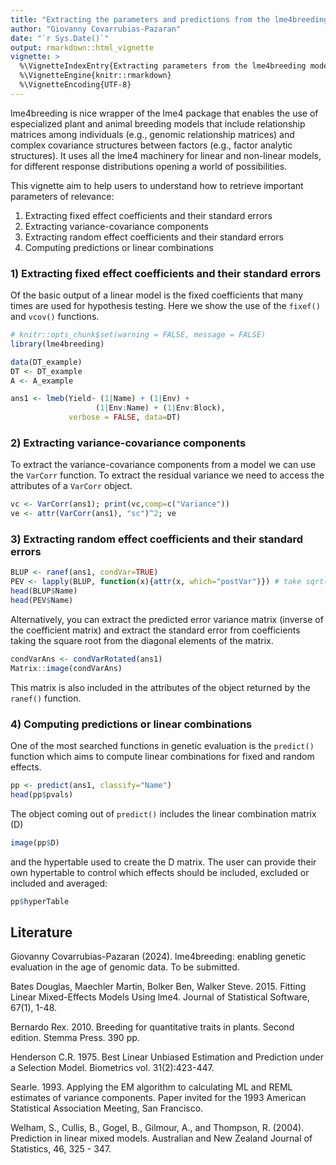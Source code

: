 ```yaml
---
title: "Extracting the parameters and predictions from the lme4breeding models"
author: "Giovanny Covarrubias-Pazaran"
date: "`r Sys.Date()`"
output: rmarkdown::html_vignette
vignette: >
  %\VignetteIndexEntry{Extracting parameters from the lme4breeding models}
  %\VignetteEngine{knitr::rmarkdown}
  %\VignetteEncoding{UTF-8}
---
```


lme4breeding is nice wrapper of the lme4 package that enables the use of especialized plant and animal breeding models that include relationship matrices among individuals (e.g., genomic relationship matrices) and complex covariance structures between factors (e.g., factor analytic structures). It uses all the lme4 machinery for linear and non-linear models, for different response distributions opening a world of possibilities. 

This vignette aim to help users to understand how to retrieve important parameters of relevance: 


1) Extracting fixed effect coefficients and their standard errors
2) Extracting variance-covariance components
3) Extracting random effect coefficients and their standard errors
4) Computing predictions or linear combinations

### 1) Extracting fixed effect coefficients and their standard errors

Of the basic output of a linear model is the fixed coefficients that many times are used for hypothesis testing. Here we show the use of the `fixef()` and `vcov()` functions.

```r
# knitr::opts_chunk$set(warning = FALSE, message = FALSE) 
library(lme4breeding)
```

```r
data(DT_example)
DT <- DT_example
A <- A_example

ans1 <- lmeb(Yield~ (1|Name) + (1|Env) + 
                   (1|Env:Name) + (1|Env:Block),
             verbose = FALSE, data=DT)
```

### 2) Extracting variance-covariance components

To extract the variance-covariance components from a model we can use the `VarCorr` function. To extract the residual variance we need to access the attributes of a `VarCorr` object.

```r
vc <- VarCorr(ans1); print(vc,comp=c("Variance"))
ve <- attr(VarCorr(ans1), "sc")^2; ve
```

### 3) Extracting random effect coefficients and their standard errors

```r
BLUP <- ranef(ans1, condVar=TRUE)
PEV <- lapply(BLUP, function(x){attr(x, which="postVar")}) # take sqrt() for SEs
head(BLUP$Name)
head(PEV$Name)
```

Alternatively, you can extract the predicted error variance matrix (inverse of the coefficient matrix) and extract the standard error from coefficients taking the square root from the diagonal elements of the matrix.

```r
condVarAns <- condVarRotated(ans1)
Matrix::image(condVarAns)
```

This matrix is also included in the attributes of the object returned by the `ranef()` function.

### 4) Computing predictions or linear combinations

One of the most searched functions in genetic evaluation is the `predict()` function which aims to compute linear combinations for fixed and random effects.

```r
pp <- predict(ans1, classify="Name")
head(pp$pvals)
```

The object coming out of `predict()` includes the linear combination matrix (D)

```r
image(pp$D)
```

and the hypertable used to create the D matrix. The user can provide their own hypertable to control which effects should be included, excluded or included and averaged:

```r
pp$hyperTable
```

## Literature

Giovanny Covarrubias-Pazaran (2024).  lme4breeding: enabling genetic evaluation in the age of genomic data. To be submitted.

Bates Douglas, Maechler Martin, Bolker Ben, Walker Steve. 2015. Fitting Linear Mixed-Effects Models Using lme4. Journal of Statistical Software, 67(1), 1-48.

Bernardo Rex. 2010. Breeding for quantitative traits in plants. Second edition. Stemma Press. 390 pp.

Henderson C.R. 1975. Best Linear Unbiased Estimation and Prediction under a Selection Model. Biometrics vol. 31(2):423-447.

Searle. 1993. Applying the EM algorithm to calculating ML and REML estimates of variance components. Paper invited for the 1993 American Statistical Association Meeting, San Francisco.

Welham, S., Cullis, B., Gogel, B., Gilmour, A., and Thompson, R. (2004). Prediction in linear mixed models. Australian and New Zealand Journal of Statistics, 46, 325 - 347.


